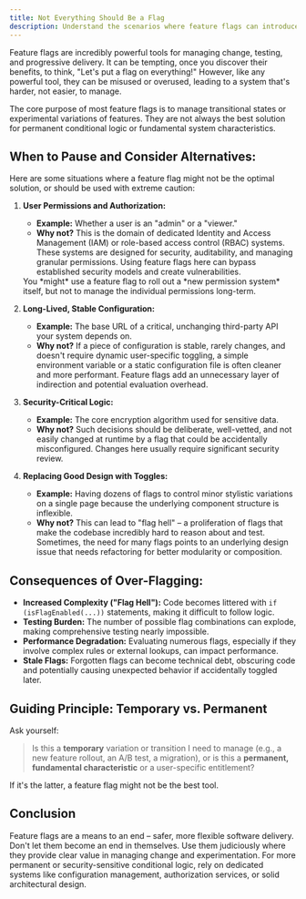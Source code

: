 ```yaml
---
title: Not Everything Should Be a Flag
description: Understand the scenarios where feature flags can introduce more complexity than they solve, and explore alternative approaches.
---
```


Feature flags are incredibly powerful tools for managing change, testing, and progressive delivery. It can be tempting, once you discover their benefits, to think, "Let's put a flag on everything!" However, like any powerful tool, they can be misused or overused, leading to a system that's harder, not easier, to manage.

The core purpose of most feature flags is to manage transitional states or experimental variations of features. They are not always the best solution for permanent conditional logic or fundamental system characteristics.

## When to Pause and Consider Alternatives:

Here are some situations where a feature flag might not be the optimal solution, or should be used with extreme caution:

1. **User Permissions and Authorization:**

   - **Example:** Whether a user is an "admin" or a "viewer."
   - **Why not?** This is the domain of dedicated Identity and Access Management (IAM) or role-based access control (RBAC) systems. These systems are designed for security, auditability, and managing granular permissions. Using feature flags here can bypass established security models and create vulnerabilities.

   <Callout>
     You *might* use a feature flag to roll out a *new permission system*
     itself, but not to manage the individual permissions long-term.
   </Callout>

2. **Long-Lived, Stable Configuration:**

   - **Example:** The base URL of a critical, unchanging third-party API your system depends on.
   - **Why not?** If a piece of configuration is stable, rarely changes, and doesn't require dynamic user-specific toggling, a simple environment variable or a static configuration file is often cleaner and more performant. Feature flags add an unnecessary layer of indirection and potential evaluation overhead.

3. **Security-Critical Logic:**

   - **Example:** The core encryption algorithm used for sensitive data.
   - **Why not?** Such decisions should be deliberate, well-vetted, and not easily changed at runtime by a flag that could be accidentally misconfigured. Changes here usually require significant security review.

4. **Replacing Good Design with Toggles:**

   - **Example:** Having dozens of flags to control minor stylistic variations on a single page because the underlying component structure is inflexible.
   - **Why not?** This can lead to "flag hell" – a proliferation of flags that make the codebase incredibly hard to reason about and test. Sometimes, the need for many flags points to an underlying design issue that needs refactoring for better modularity or composition.

## Consequences of Over-Flagging:

- **Increased Complexity ("Flag Hell"):** Code becomes littered with `if (isFlagEnabled(...))` statements, making it difficult to follow logic.
- **Testing Burden:** The number of possible flag combinations can explode, making comprehensive testing nearly impossible.
- **Performance Degradation:** Evaluating numerous flags, especially if they involve complex rules or external lookups, can impact performance.
- **Stale Flags:** Forgotten flags can become technical debt, obscuring code and potentially causing unexpected behavior if accidentally toggled later.

## Guiding Principle: Temporary vs. Permanent

Ask yourself:

> Is this a **temporary** variation or transition I need to manage (e.g., a new feature rollout, an A/B test, a migration), or is this a **permanent, fundamental characteristic** or a user-specific entitlement?

If it's the latter, a feature flag might not be the best tool.

## Conclusion

Feature flags are a means to an end – safer, more flexible software delivery. Don't let them become an end in themselves. Use them judiciously where they provide clear value in managing change and experimentation. For more permanent or security-sensitive conditional logic, rely on dedicated systems like configuration management, authorization services, or solid architectural design.
